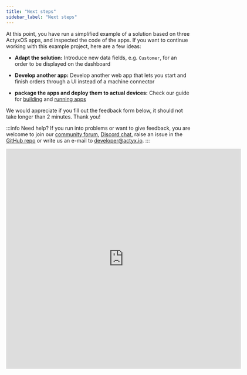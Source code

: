 ```yaml
---
title: "Next steps"
sidebar_label: "Next steps"
---
```



At this point, you have run a simplified example of a solution based on three ActyxOS apps, and inspected the code of the apps. If you want to continue working with this example project, here are a few ideas:

- **Adapt the solution:** Introduce new data fields, e.g. `Customer`, for an order to be displayed on the dashboard

- **Develop another app:** Develop another web app that lets you start and finish orders through a UI instead of a machine connector

- **package the apps and deploy them to actual devices:** Check our guide for [building](/docs/os/guides/building-apps) and [running apps](/docs/os/guides/running-apps)

We would appreciate if you fill out the feedback form below, it should not take longer than 2 minutes. Thank you!

:::info Need help?
If you run into problems or want to give feedback, you are welcome to join our [community forum](https://community.actyx.com/), [Discord chat](https://discord.gg/262yJhc), raise an issue in the [GitHub repo](https://github.com/Actyx/DemoMachineKit/issues) or write us an e-mail to developer@actyx.io.
:::

<iframe src="https://docs.google.com/forms/d/e/1FAIpQLSfDwqwPMzaRh0Fac7jEdMQbq6w2cIyX3r5Twx_-qvLIgs895A/viewform?embedded=true" width="640" height="600" frameborder="0" marginheight="0" marginwidth="0">Loading…</iframe>
